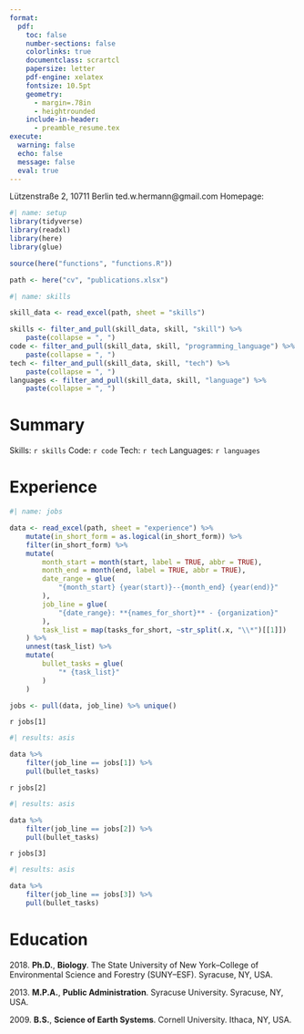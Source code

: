 ```yaml
---
format:
  pdf:
    toc: false
    number-sections: false
    colorlinks: true
    documentclass: scrartcl
    papersize: letter
    pdf-engine: xelatex
    fontsize: 10.5pt
    geometry:
      - margin=.78in
      - heightrounded
    include-in-header:
      - preamble_resume.tex
execute:
  warning: false
  echo: false
  message: false
  eval: true
---
```

<!-- 
\newpage
\thispagestyle{empty} -->
\begingroup
\par\centering{\LARGE{Theodore Warren Hermann, Ph.D.}}
\vspace{-5pt}
\par\centering Lützenstraße 2, 10711 Berlin
\vspace{-10pt}
\par\centering {\large\Letter} ted.w.hermann@gmail.com
\vspace{-10pt}
\par\centering{{\large\Telefon} +49 176 544 06201}
\vspace{-10pt}
\par\centering Homepage: \href{https://mrguyperson.quarto.pub}{mrguyperson.quarto.pub}
\vspace{-10pt}
<!-- \par\centering GitHub: \href{https://www.github.com/mrguyperson}{github.com/mrguyperson}
\vspace{-10pt}
\par\centering LinkedIn: \href{https://www.linkedin.com/in/theodorewhermann/}{linkedin.com/in/theodorewhermann} -->
\par
\endgroup
```r
#| name: setup
library(tidyverse)
library(readxl)
library(here)
library(glue)

source(here("functions", "functions.R"))

path <- here("cv", "publications.xlsx")


```

``` r
#| name: skills

skill_data <- read_excel(path, sheet = "skills") 

skills <- filter_and_pull(skill_data, skill, "skill") %>%
    paste(collapse = ", ")
code <- filter_and_pull(skill_data, skill, "programming_language") %>%
    paste(collapse = ", ")
tech <- filter_and_pull(skill_data, skill, "tech") %>%
    paste(collapse = ", ")
languages <- filter_and_pull(skill_data, skill, "language") %>%
    paste(collapse = ", ")

```
# Summary
Skills: `r skills`
\par\vspace{-5pt}
Code: `r code`
\par\vspace{-5pt}
Tech: `r tech`
\par\vspace{-5pt}
Languages: `r languages`
\par\vspace{-5pt}
# Experience
\par\vspace{-5pt}
```r
#| name: jobs

data <- read_excel(path, sheet = "experience") %>%
    mutate(in_short_form = as.logical(in_short_form)) %>%
    filter(in_short_form) %>%
    mutate(
        month_start = month(start, label = TRUE, abbr = TRUE),
        month_end = month(end, label = TRUE, abbr = TRUE),
        date_range = glue(
            "{month_start} {year(start)}--{month_end} {year(end)}"
        ),
        job_line = glue(
            "{date_range}: **{names_for_short}** - {organization}"
        ),
        task_list = map(tasks_for_short, ~str_split(.x, "\\*")[[1]])
    ) %>% 
    unnest(task_list) %>%
    mutate(
        bullet_tasks = glue(
            "* {task_list}"
        )
    )

jobs <- pull(data, job_line) %>% unique()

```

`r jobs[1]`

```r
#| results: asis

data %>%
    filter(job_line == jobs[1]) %>%
    pull(bullet_tasks)
```


`r jobs[2]`

```r
#| results: asis

data %>%
    filter(job_line == jobs[2]) %>%
    pull(bullet_tasks)
```


`r jobs[3]`

```r
#| results: asis

data %>%
    filter(job_line == jobs[3]) %>%
    pull(bullet_tasks)
```



# Education

2018\. **Ph.D.**, **Biology**. The State University of New York–College of Environmental Science and Forestry (SUNY–ESF). Syracuse, NY, USA.

2013\. **M.P.A.**, **Public Administration**. Syracuse University. Syracuse, NY, USA.

2009\. **B.S.**, **Science of Earth Systems**. Cornell University. Ithaca, NY, USA.